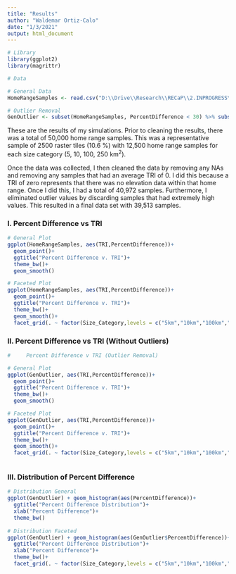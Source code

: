 ```yaml
---
title: "Results"
author: "Waldemar Ortiz-Calo"
date: "1/3/2021"
output: html_document
---
```

```r
# Library
library(ggplot2)
library(magrittr)

# Data 

# General Data
HomeRangeSamples <- read.csv("D:\\Drive\\Research\\RECaP\\2.INPROGRESS\\1.SpatialDimensionality\\3.Output\\HomeRangeSamples.csv") %>% subset(TRI > 0)

# Outlier Removal
GenOutlier <- subset(HomeRangeSamples, PercentDifference < 30) %>% subset(TRI > 0)
```

These are the results of my simulations. Prior to cleaning the results, there was a total of 50,000 home range samples. This was a representative sample of 2500 raster tiles (10.6 %) with 12,500 home range samples for each size category (5, 10, 100, 250 km^2^). 

Once the data was collected, I then cleaned the data by removing any NAs and removing any samples that had an average TRI of 0. I did this because a TRI of zero represents that there was no elevation data within that home range. Once I did this, I had a total of 40,972 samples. Furthermore, I eliminated outlier values by discarding samples that had extremely high values. This resulted in a final data set with 39,513 samples. 


### I. Percent Difference vs TRI  


```r

# General Plot 
ggplot(HomeRangeSamples, aes(TRI,PercentDifference))+
  geom_point()+
  ggtitle("Percent Difference v. TRI")+
  theme_bw()+
  geom_smooth()

# Faceted Plot 
ggplot(HomeRangeSamples, aes(TRI,PercentDifference))+
  geom_point()+
  ggtitle("Percent Difference v. TRI")+
  theme_bw()+
  geom_smooth()+
  facet_grid(. ~ factor(Size_Category,levels = c("5km","10km","100km","250km")))

```

### II. Percent Difference vs TRI (Without Outliers) 


```r

#     Percent Difference v TRI (Outlier Removal)                            ####

# General Plot
ggplot(GenOutlier, aes(TRI,PercentDifference))+
  geom_point()+
  ggtitle("Percent Difference v. TRI")+
  theme_bw()+
  geom_smooth()

# Faceted Plot 
ggplot(GenOutlier, aes(TRI,PercentDifference))+
  geom_point()+
  ggtitle("Percent Difference v. TRI")+
  theme_bw()+
  geom_smooth()+
  facet_grid(. ~ factor(Size_Category,levels = c("5km","10km","100km","250km")))



```

### III. Distribution of Percent Difference 

```r

# Distribution General
ggplot(GenOutlier) + geom_histogram(aes(PercentDifference))+
  ggtitle("Percent Difference Distribution")+
  xlab("Percent Difference")+
  theme_bw()
  
# Distribution Faceted
ggplot(GenOutlier) + geom_histogram(aes(GenOutlier$PercentDifference))+
  ggtitle("Percent Difference Distribution")+
  xlab("Percent Difference")+
  theme_bw()+
  facet_grid(. ~ factor(Size_Category,levels = c("5km","10km","100km","250km")))

```
